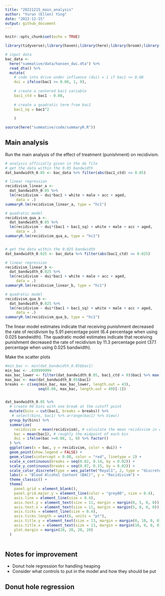 ```yaml
---
title: "20221215_main_analysis"
author: "Yurun (Ellen) Ying"
date: "2022-12-15"
output: github_document
---
```


```r
knitr::opts_chunk$set(echo = TRUE)

library(tidyverse);library(haven);library(here);library(broom);library(wesanderson)

# input data
bac_data <- 
  here("summative/data/hansen_dwi.dta") %>% 
  read_dta() %>% 
  mutate(
    # code into drive under influence (dui) = 1 if bac1 >= 0.08
    dui = ifelse(bac1 >= 0.08, 1, 0),
    
    # create a centered bac1 variable
    bac1_ctd = bac1 - 0.08,
    
    # create a quadratic term from bac1
    bac1_sq = bac1^2
    
    )

source(here("summative/code/summaryR.R"))
```

## Main analysis

Run the main analysis of the effect of treatment (punishment) on recidivism.

```r
# analysis officially given in the do file
# get the data within the 0.05 bandwidth
dat_bandwidth_0.05 <- bac_data %>% filter(abs(bac1_ctd) <= 0.05)

# linear regression
recidivism_linear_a <- 
  dat_bandwidth_0.05 %>% 
  lm(recidivism ~ dui*bac1 + white + male + acc + aged,
     data = .)
summaryR.lm(recidivism_linear_a, type = "hc1")

# quadratic model
recidivism_qua_a <- 
  dat_bandwidth_0.05 %>% 
  lm(recidivism ~ dui*(bac1 + bac1_sq) + white + male + acc + aged,
     data = .)
summaryR.lm(recidivism_qua_a, type = "hc1")


# get the data within the 0.025 bandwidth
dat_bandwidth_0.025 <- bac_data %>% filter(abs(bac1_ctd) <= 0.025)

# linear regression
recidivism_linear_b <- 
  dat_bandwidth_0.025 %>% 
  lm(recidivism ~ dui*bac1 + white + male + acc + aged,
     data = .)
summaryR.lm(recidivism_linear_b, type = "hc1")

# quadratic model
recidivism_qua_b <- 
  dat_bandwidth_0.025 %>% 
  lm(recidivism ~ dui*(bac1 + bac1_sq) + white + male + acc + aged,
     data = .)
summaryR.lm(recidivism_qua_b, type = "hc1")
```

The linear model estimates indicate that receiving punishment decreased the rate of recidivism by 5.91 percentage point (6.4 percentage when using 0.025 bandwidth). The quadratic model estimates indicate that receiving punishment decreased the rate of recidivism by 11.3 percentage point (37.1 percentage when using 0.025 bandwidth).

Make the scatter plots

```r
#min_bac <- min(dat_bandwidth_0.05$bac1) 
min_bac <- .030999999
max_bac_lower <- filter(dat_bandwidth_0.05, bac1_ctd < 0)$bac1 %>% max()
max_bac <- max(dat_bandwidth_0.05$bac1)
breaks <- c(seq(min_bac, max_bac_lower, length.out = 43), 
               seq(0.08, max_bac, length.out = 49)[-1])


dat_bandwidth_0.05 %>% 
  # create 90 bins with one break at the cutoff point
  mutate(bins = cut(bac1, breaks = breaks)) %>% 
   # select(bins, bac1) %>% arrange(bac1) %>% View()
  group_by(bins) %>% 
  summarize(
    recidivism = mean(recidivism), # calculate the mean recidivism in each group
    bac = mean(bac1), # roughly the midpoint of each bin
    dui = ifelse(bac >=0.08, 1, 0) %>% factor()
  ) %>% 
  ggplot(aes(x = bac, y = recidivism, color = dui)) +
  geom_point(show.legend = FALSE) +
  geom_vline(xintercept = 0.08, color = "red", linetype = 2) +
  scale_x_continuous(breaks = seq(0.02, 0.14, by = 0.02)) +
  scale_y_continuous(breaks = seq(0.07, 0.15, by = 0.02)) +
  scale_color_discrete(type = wes_palette("Royal1", 2, type = "discrete")) +
  labs(x = "Blood Alcohol Content (BAC)", y = "Recidivism") +
  theme_classic() +
  theme(
    panel.grid = element_blank(),
    panel.grid.major.y = element_line(color = "grey80", size = 0.4),
    axis.line = element_line(size = 0.4),
    axis.text.y = element_text(size = 11, margin = margin(0, 5, 0, 0)),
    axis.text.x = element_text(size = 11, margin = margin(5, 0, 0, 0)),
    axis.ticks = element_line(size = 0.4),
    axis.ticks.length = unit(6, units = "pt"),
    axis.title.y = element_text(size = 13, margin = margin(0, 10, 0, 0)),
    axis.title.x = element_text(size = 13, margin = margin(10, 0, 0, 0)),
    plot.margin = margin(20, 20, 20, 20)
  )
         
```



## Notes for improvement

- Donut hole regression for handling heaping
- Consider what controls to put in the model and how they should be put

## Donut hole regression

